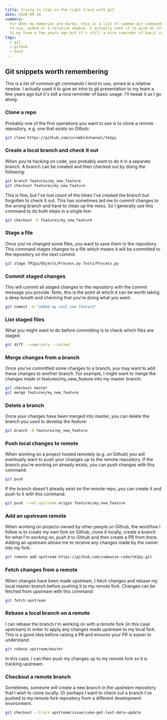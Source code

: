 ```yaml
---
title: Trying to stay on the right track with git
date: 2020-09-28
summary:
  For when my memories are murky, this is a list of common git commands I tend
  to use, aimed at a relative newbie. I actually used it to give an intro to git presentation
  to my team a few years ago but it's still a nice reminder of basic usage.
tags:
  - git
  - github
  - bash
---
```


## Git snippets worth remembering

This is a list of common git commands I tend to use, aimed at a relative newbie. I actually used it to give an intro to git presentation to my team a few years ago but it's still a nice reminder of basic usage. I'll tweak it as I go along.

### Clone a repo

Probably one of the first operations you want to use is to clone a remote repository, e.g. one that exists on Github:

```bash
git clone https://github.com/scrambldchannel/tm1py
```

### Create a local branch and check it out

When you're hacking on code, you probably want to do it in a separate branch. A branch can be created and then checked out by doing the following:

```bash
git branch features/my_new_feature
git checkout features/my_new_feature
```

This is fine, but I've lost count of the times I've created the branch but forgotten to check it out. This has sometimes led me to commit changes to the wrong branch and have to clean up the mess. So I generally use this command to do both steps in a single line:

```bash
git checkout -b features/my_new_feature
```

### Stage a file

Once you've changed some files, you want to save them to the repository. This command stages changes to a file which means it will be committed to the repository on the next commit:

```bash
git stage TM1py/Objects/Process.py Tests/Process.py
```

### Commit staged changes

This will commit all staged changes to the repository with the commit message you provide. Note, this is the point at which it can be worth taking a deep breath and checking that you're doing what you want.

```bash
git commit -m "added my cool new feature"
```

### List staged files

What you might want to do before committing is to check which files are staged:

```bash
git diff --name-only --cached
```

### Merge changes from a branch

Once you've committed some changes to a branch, you may want to add these changes to another branch. For example, I might want to merge the changes made in features/my_new_feature into my master branch:

```bash
git checkout master
git merge features/my_new_feature
```

### Delete a branch

Once your changes have been merged into master, you can delete the branch you used to develop the feature:

```bash
git branch -D features/my_new_feature
```

### Push local changes to remote

When working on a project hosted remotely (e.g. on Github) you will eventually want to push your changes up to the remote repository. If the branch you're working on already exists, you can push changes with this command:

```bash
git push
```

If the branch doesn't already exist on the remote repo, you can create it and push to it with this command:

```bash
git push --set-upstream origin features/my_new_feature
```

### Add an upstream remote

When working on projects owned by other people on Github, the workflow I follow is to create my own fork on Github, clone it locally, create a branch for what I'm working on, push it to Github and then create a PR from there. Adding an upstream allows me to receive any changes made by the owner into my fork.

```bash
git remote add upstream https://github.com/cubewise-code/tm1py.git
```

### Fetch changes from a remote

When changes have been made upstream, I fetch changes and rebase my local master branch before pushing it to my remote fork. Changes can be fetched from upstream with this command:

```bash
git fetch upstream
```

### Rebase a local branch on a remote

I can rebase the branch I'm working on with a remote fork (in this case upstream) in order to apply any changes made upstream to my local fork. This is a good idea before raising a PR and ensures your PR is easier to understand.

```bash
git rebase upstream/master
```

In this case, I can then push my changes up to my remote fork so it is tracking upstream.

### Checkout a remote branch

Sometimes, someone will create a new branch in the upstream repository that I wish to clone locally. Or perhaps I want to check out a branch I've pushed to my remote fork repository from a different development environment.

```bash
git checkout --track upstream/issue/cube-get-last-data-update
```
